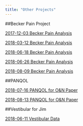 ---
title: "Other Projects"
---




##Becker Pain Project

[2017-12-03 Becker Pain Analysis](../20171203_Becker_Pain.nb.html)

[2018-03-12 Becker Pain Analysis](../20180312_Becker_Pain.nb.html)

[2018-06-18 Becker Pain Analysis](../20180618_multi.nb.html)

[2018-06-26 Becker Pain Analysis](../20180626_multi.nb.html)

[2018-08-09 Becker Pain Analysis](../20180809_multi.nb.html)

##PANQOL

[2018-07-16 PANQOL for O&N Paper](../20180711_PANQOL.nb.html)

[2018-08-13 PANQOL for O&N Paper](../20180813_PANQOL.nb.html)

##Vestibular for Jim

[2018-06-11 Vestibular Data](../201806011_Data.nb.html)

